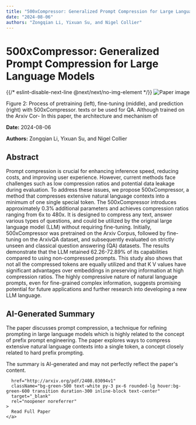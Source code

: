 ```yaml
---
title: "500xCompressor: Generalized Prompt Compression for Large Language Models"
date: "2024-08-06"
authors: "Zongqian Li, Yixuan Su, and Nigel Collier"
---
```



<div className="bg-gray-800 text-white min-h-screen p-8">
  <h1 className="text-4xl font-bold mb-6">500xCompressor: Generalized Prompt Compression for Large Language Models</h1>

  <div className="mb-8">
    {{/* eslint-disable-next-line @next/next/no-img-element */}}
    <img
      src="/images/papers/500xCompressor_ Generalized Prompt Compression for Large Language Models.png"
      alt="Paper image"
      className="w-full h-auto rounded-lg"
    />
    <p className="text-sm text-gray-400 mt-2">Figure 2: Process of pretraining (left), fine-tuning (middle), and prediction (right) with 500xCompressor.
texts or be used for QA. Although trained on the Arxiv Cor-
In this paper, the architecture and mechanism of
</p>
  </div>

  <p className="text-gray-300 mb-2"><strong>Date:</strong> 2024-08-06</p>
  <p className="text-gray-300 italic mb-6"><strong>Authors:</strong> Zongqian Li, Yixuan Su, and Nigel Collier</p>

  <div className="bg-gray-700 p-6 rounded-lg mb-8">
    <h2 className="text-2xl font-semibold mb-4">Abstract</h2>
    <p>Prompt compression is crucial for enhancing inference speed, reducing costs,
and improving user experience. However, current methods face challenges such as
low compression ratios and potential data leakage during evaluation. To address
these issues, we propose 500xCompressor, a method that compresses extensive
natural language contexts into a minimum of one single special token. The
500xCompressor introduces approximately 0.3% additional parameters and achieves
compression ratios ranging from 6x to 480x. It is designed to compress any
text, answer various types of questions, and could be utilized by the original
large language model (LLM) without requiring fine-tuning. Initially,
500xCompressor was pretrained on the Arxiv Corpus, followed by fine-tuning on
the ArxivQA dataset, and subsequently evaluated on strictly unseen and
classical question answering (QA) datasets. The results demonstrate that the
LLM retained 62.26-72.89% of its capabilities compared to using non-compressed
prompts. This study also shows that not all the compressed tokens are equally
utilized and that K V values have significant advantages over embeddings in
preserving information at high compression ratios. The highly compressive
nature of natural language prompts, even for fine-grained complex information,
suggests promising potential for future applications and further research into
developing a new LLM language.</p>
  </div>

  <div className="bg-gray-700 p-6 rounded-lg mb-8">
    <h2 className="text-2xl font-semibold mb-4">AI-Generated Summary</h2>
    <p>The paper discusses prompt compression, a technique for refining prompting in large language models which is highly related to the concept of prefix prompt engineering. The paper explores ways to compress extensive natural language contexts into a single token, a concept closely related to hard prefix prompting.</p>
  </div>

  <p className="text-sm text-gray-400 mt-8 mb-8">
    The summary is AI-generated and may not perfectly reflect the paper's content.
  </p>

  <div className="flex justify-center">
    
      href="http://arxiv.org/pdf/2408.03094v1"
      className="bg-green-500 text-white py-3 px-6 rounded-lg hover:bg-green-600 transition duration-300 inline-block text-center"
      target="_blank"
      rel="noopener noreferrer"
    >
      Read Full Paper
    </a>
  </div>
</div>
